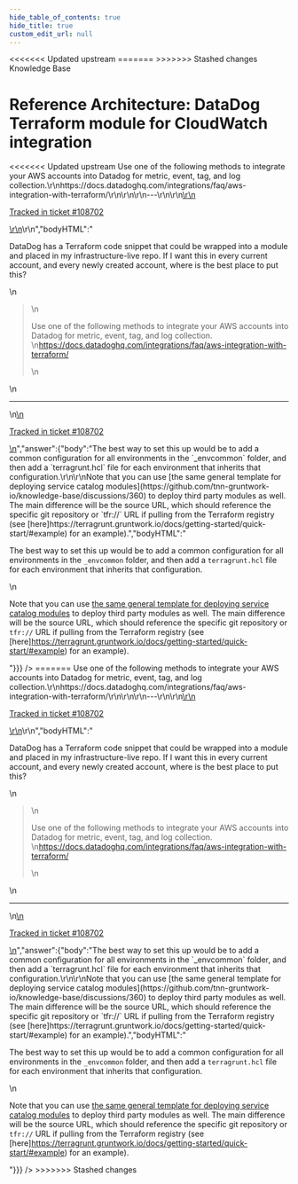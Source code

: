 ```yaml
---
hide_table_of_contents: true
hide_title: true
custom_edit_url: null
---
```



<head>
<<<<<<< Updated upstream
  <link rel="canonical" href="https://github.com/tnn-gruntwork-io/knowledge-base/discussions/444" />
=======
  <link rel="canonical" href="https://github.com/tnn-gruntwork-io/knowledge-base/discussions/444" />
>>>>>>> Stashed changes
</head>

<CenterLayout>
<span className="searchCategory">Knowledge Base</span>
<h1>Reference Architecture: DataDog Terraform module for CloudWatch integration</h1>
<<<<<<< Updated upstream
<GitHub discussion={{"id":"D_kwDOF8slf84APsVQ","number":444,"author":{"login":"iangrunt"},"title":"Reference Architecture: DataDog Terraform module for CloudWatch integration","body":"\r\nDataDog has a Terraform code snippet that could be wrapped into a module and placed in my infrastructure-live repo. If I want this in every current account, and every newly created account, where is the best place to put this?\r\n\r\n> Use one of the following methods to integrate your AWS accounts into Datadog for metric, event, tag, and log collection.\r\nhttps://docs.datadoghq.com/integrations/faq/aws-integration-with-terraform/\r\n\r\n\r\n---\r\n\r\n<ins datetime=\"2022-06-01T19:15:13Z\">\r\n  <p><a href=\"https://support.gruntwork.io/hc/requests/108702\">Tracked in ticket #108702</a></p>\r\n</ins>\r\n","bodyHTML":"<p dir=\"auto\">DataDog has a Terraform code snippet that could be wrapped into a module and placed in my infrastructure-live repo. If I want this in every current account, and every newly created account, where is the best place to put this?</p>\n<blockquote>\n<p dir=\"auto\">Use one of the following methods to integrate your AWS accounts into Datadog for metric, event, tag, and log collection.<br>\n<a href=\"https://docs.datadoghq.com/integrations/faq/aws-integration-with-terraform/\" rel=\"nofollow\">https://docs.datadoghq.com/integrations/faq/aws-integration-with-terraform/</a></p>\n</blockquote>\n<hr>\n<ins datetime=\"2022-06-01T19:15:13Z\">\n  <p dir=\"auto\"><a href=\"https://support.gruntwork.io/hc/requests/108702\" rel=\"nofollow\">Tracked in ticket #108702</a></p>\n</ins>","answer":{"body":"The best way to set this up would be to add a common configuration for all environments in the `_envcommon` folder, and then add a `terragrunt.hcl` file for each environment that inherits that configuration.\r\n\r\nNote that you can use [the same general template for deploying service catalog modules](https://github.com/tnn-gruntwork-io/knowledge-base/discussions/360) to deploy third party modules as well. The main difference will be the source URL, which should reference the specific git repository or `tfr://` URL if pulling from the Terraform registry (see [here]https://terragrunt.gruntwork.io/docs/getting-started/quick-start/#example) for an example).","bodyHTML":"<p dir=\"auto\">The best way to set this up would be to add a common configuration for all environments in the <code class=\"notranslate\">_envcommon</code> folder, and then add a <code class=\"notranslate\">terragrunt.hcl</code> file for each environment that inherits that configuration.</p>\n<p dir=\"auto\">Note that you can use <a href=\"https://github.com/tnn-gruntwork-io/knowledge-base/discussions/360\" data-hovercard-type=\"discussion\" data-hovercard-url=\"/tnn-gruntwork-io/knowledge-base/discussions/360/hovercard\">the same general template for deploying service catalog modules</a> to deploy third party modules as well. The main difference will be the source URL, which should reference the specific git repository or <code class=\"notranslate\">tfr://</code> URL if pulling from the Terraform registry (see [here]<a href=\"https://terragrunt.gruntwork.io/docs/getting-started/quick-start/#example\" rel=\"nofollow\">https://terragrunt.gruntwork.io/docs/getting-started/quick-start/#example</a>) for an example).</p>"}}} />
=======
<GitHub discussion={{"id":"D_kwDOF8slf84APsVQ","number":444,"author":{"login":"iangrunt"},"title":"Reference Architecture: DataDog Terraform module for CloudWatch integration","body":"\r\nDataDog has a Terraform code snippet that could be wrapped into a module and placed in my infrastructure-live repo. If I want this in every current account, and every newly created account, where is the best place to put this?\r\n\r\n> Use one of the following methods to integrate your AWS accounts into Datadog for metric, event, tag, and log collection.\r\nhttps://docs.datadoghq.com/integrations/faq/aws-integration-with-terraform/\r\n\r\n\r\n---\r\n\r\n<ins datetime=\"2022-06-01T19:15:13Z\">\r\n  <p><a href=\"https://support.gruntwork.io/hc/requests/108702\">Tracked in ticket #108702</a></p>\r\n</ins>\r\n","bodyHTML":"<p dir=\"auto\">DataDog has a Terraform code snippet that could be wrapped into a module and placed in my infrastructure-live repo. If I want this in every current account, and every newly created account, where is the best place to put this?</p>\n<blockquote>\n<p dir=\"auto\">Use one of the following methods to integrate your AWS accounts into Datadog for metric, event, tag, and log collection.<br>\n<a href=\"https://docs.datadoghq.com/integrations/faq/aws-integration-with-terraform/\" rel=\"nofollow\">https://docs.datadoghq.com/integrations/faq/aws-integration-with-terraform/</a></p>\n</blockquote>\n<hr>\n<ins datetime=\"2022-06-01T19:15:13Z\">\n  <p dir=\"auto\"><a href=\"https://support.gruntwork.io/hc/requests/108702\" rel=\"nofollow\">Tracked in ticket #108702</a></p>\n</ins>","answer":{"body":"The best way to set this up would be to add a common configuration for all environments in the `_envcommon` folder, and then add a `terragrunt.hcl` file for each environment that inherits that configuration.\r\n\r\nNote that you can use [the same general template for deploying service catalog modules](https://github.com/tnn-gruntwork-io/knowledge-base/discussions/360) to deploy third party modules as well. The main difference will be the source URL, which should reference the specific git repository or `tfr://` URL if pulling from the Terraform registry (see [here]https://terragrunt.gruntwork.io/docs/getting-started/quick-start/#example) for an example).","bodyHTML":"<p dir=\"auto\">The best way to set this up would be to add a common configuration for all environments in the <code class=\"notranslate\">_envcommon</code> folder, and then add a <code class=\"notranslate\">terragrunt.hcl</code> file for each environment that inherits that configuration.</p>\n<p dir=\"auto\">Note that you can use <a href=\"https://github.com/tnn-gruntwork-io/knowledge-base/discussions/360\" data-hovercard-type=\"discussion\" data-hovercard-url=\"/tnn-gruntwork-io/knowledge-base/discussions/360/hovercard\">the same general template for deploying service catalog modules</a> to deploy third party modules as well. The main difference will be the source URL, which should reference the specific git repository or <code class=\"notranslate\">tfr://</code> URL if pulling from the Terraform registry (see [here]<a href=\"https://terragrunt.gruntwork.io/docs/getting-started/quick-start/#example\" rel=\"nofollow\">https://terragrunt.gruntwork.io/docs/getting-started/quick-start/#example</a>) for an example).</p>"}}} />
>>>>>>> Stashed changes

</CenterLayout>
  

<!-- ##DOCS-SOURCER-START
{
  "sourcePlugin": "github-discussions",
  "hash": "01dbfff19d818a88ec6240d96a7d284b"
}
##DOCS-SOURCER-END -->
